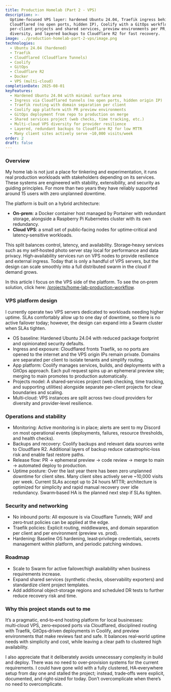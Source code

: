 ```yaml
---
title: Production Homelab (Part 2 - VPS)
description: >-
  Uptime-focused VPS layer: hardened Ubuntu 24.04, Traefik ingress behind
  Cloudflared (no open ports, hidden IP), Coolify with a GitOps workflow,
  per‑client projects and shared services, preview environments per PR, multi‑cloud
  diversity, and layered backups to Cloudflare R2 for fast recovery.
image: ../production-homelab-part-2-vps/image.png
technologies:
  - Ubuntu 24.04 (hardened)
  - Traefik
  - Cloudflared (Cloudflare Tunnels)
  - Coolify
  - GitOps
  - Cloudflare R2
  - Docker
  - VPS (multi‑cloud)
completionDate: 2025-08-01
keyFeatures:
  - Hardened Ubuntu 24.04 with minimal surface area
  - Ingress via Cloudflared tunnels (no open ports, hidden origin IP)
  - Traefik routing with domain separation per client
  - Coolify app platform with PR preview environments
  - GitOps deployment from repo to production on merge
  - Shared services project (web checks, time tracking, etc.)
  - Multi‑cloud VPS diversity for provider resilience
  - Layered, redundant backups to Cloudflare R2 for low MTTR
  - Many client sites actively serve ~10,000 visits/week
order: 2
draft: false
---
```


### Overview

My home lab is not just a place for tinkering and experimentation, it runs real production workloads with stakeholders depending on its services. These systems are engineered with stability, extensibility, and security as guiding principles. For more than two years they have reliably supported around 15 users with zero unplanned downtime.

The platform is built on a hybrid architecture:

- **On‑prem**: a Docker container host managed by Portainer with redundant storage, alongside a Raspberry Pi Kubernetes cluster with its own redundancy.
- **Cloud VPS**: a small set of public‑facing nodes for uptime‑critical and latency‑sensitive workloads.

This split balances control, latency, and availability. Storage‑heavy services such as my self‑hosted photo server stay local for performance and data privacy. High‑availability services run on VPS nodes to provide resilience and external ingress. Today that is only a handful of VPS servers, but the design can scale smoothly into a full distributed swarm in the cloud if demand grows.

In this article I focus on the VPS side of the platform. To see the on‑prem solution, click here: [/projects/home-lab-production-workflow](/projects/home-lab-production-workflow).

### VPS platform design

I currently operate two VPS servers dedicated to workloads needing higher uptime. SLAs comfortably allow up to one day of downtime, so there is no active failover today; however, the design can expand into a Swarm cluster when SLAs tighten.

- OS baseline: Hardened Ubuntu 24.04 with reduced package footprint and opinionated security defaults.
- Ingress and exposure: Cloudflared fronts Traefik, so no ports are opened to the internet and the VPS origin IPs remain private. Domains are separated per client to isolate tenants and simplify routing.
- App platform: Coolify manages services, builds, and deployments with a GitOps approach. Each pull request spins up an ephemeral preview site; merging to main promotes to production automatically.
- Projects model: A shared‑services project (web checking, time tracking, and supporting utilities) alongside separate per‑client projects for clear boundaries and scaling.
- Multi‑cloud: VPS instances are split across two cloud providers for diversity and provider‑level resilience.

### Operations and stability

- Monitoring: Active monitoring is in place; alerts are sent to my Discord on most operational events (deployments, failures, resource thresholds, and health checks).
- Backups and recovery: Coolify backups and relevant data sources write to Cloudflare R2. Additional layers of backup reduce catastrophic‑loss risk and enable fast restore paths.
- Release flow: PR → ephemeral preview → code review → merge to main → automated deploy to production.
- Uptime posture: Over the last year there has been zero unplanned downtime for client sites. Many client sites actively serve ~10,000 visits per week. Current SLAs accept up to 24 hours MTTR; architecture is optimized for simplicity and rapid manual recovery over idle redundancy. Swarm‑based HA is the planned next step if SLAs tighten.

### Security and networking

- No inbound ports: All exposure is via Cloudflare Tunnels; WAF and zero‑trust policies can be applied at the edge.
- Traefik policies: Explicit routing, middlewares, and domain separation per client and per environment (preview vs. prod).
- Hardening: Baseline OS hardening, least‑privilege credentials, secrets management within platform, and periodic patching windows.

### Roadmap

- Scale to Swarm for active failover/high availability when business requirements increase.
- Expand shared services (synthetic checks, observability exporters) and standardize client project templates.
- Add additional object‑storage regions and scheduled DR tests to further reduce recovery risk and time.

### Why this project stands out to me

It’s a pragmatic, end‑to‑end hosting platform for local businesses: multi‑cloud VPS, zero‑exposed ports via Cloudflared, disciplined routing with Traefik, GitOps‑driven deployments in Coolify, and preview environments that make reviews fast and safe. It balances real‑world uptime needs with simplicity and cost, while leaving a clear path to clustered high availability.

I also appreciate that it deliberately avoids unnecessary complexity in build and deploy. There was no need to over‑provision systems for the current requirements. I could have gone wild with a fully clustered, HA‑everywhere setup from day one and stalled the project; instead, trade‑offs were explicit, documented, and right‑sized for today. Don’t overcomplicate when there’s no need to overcomplicate.
